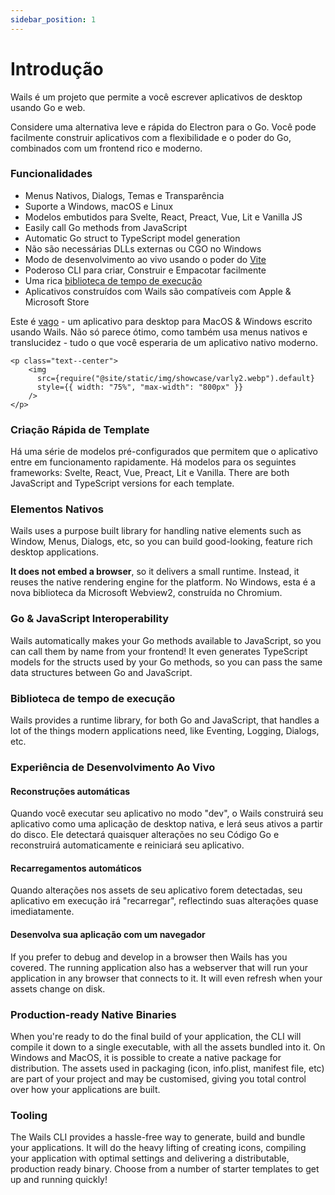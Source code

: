 ```yaml
---
sidebar_position: 1
---
```


# Introdução

Wails é um projeto que permite a você escrever aplicativos de desktop usando Go e web.

Considere uma alternativa leve e rápida do Electron para o Go. Você pode facilmente construir aplicativos com a flexibilidade e o poder do Go, combinados com um frontend rico e moderno.

### Funcionalidades

- Menus Nativos, Dialogs, Temas e Transparência
- Suporte a Windows, macOS e Linux
- Modelos embutidos para Svelte, React, Preact, Vue, Lit e Vanilla JS
- Easily call Go methods from JavaScript
- Automatic Go struct to TypeScript model generation
- Não são necessárias DLLs externas ou CGO no Windows
- Modo de desenvolvimento ao vivo usando o poder do [Vite](https://vitejs.dev/)
- Poderoso CLI para criar, Construir e Empacotar facilmente
- Uma rica [biblioteca de tempo de execução](/docs/reference/runtime/intro)
- Aplicativos construídos com Wails são compatíveis com Apple & Microsoft Store

Este é [vago](https://varly.app) - um aplicativo para desktop para MacOS & Windows escrito usando Wails. Não só parece ótimo, como também usa menus nativos e translucidez - tudo o que você esperaria de um aplicativo nativo moderno.

```mdx-code-block
<p class="text--center">
    <img
      src={require("@site/static/img/showcase/varly2.webp").default}
      style={{ width: "75%", "max-width": "800px" }}
    />
</p>
```

### Criação Rápida de Template

Há uma série de modelos pré-configurados que permitem que o aplicativo entre em funcionamento rapidamente. Há modelos para os seguintes frameworks: Svelte, React, Vue, Preact, Lit e Vanilla. There are both JavaScript and TypeScript versions for each template.

### Elementos Nativos

Wails uses a purpose built library for handling native elements such as Window, Menus, Dialogs, etc, so you can build good-looking, feature rich desktop applications.

**It does not embed a browser**, so it delivers a small runtime. Instead, it reuses the native rendering engine for the platform. No Windows, esta é a nova biblioteca da Microsoft Webview2, construída no Chromium.

### Go & JavaScript Interoperability

Wails automatically makes your Go methods available to JavaScript, so you can call them by name from your frontend! It even generates TypeScript models for the structs used by your Go methods, so you can pass the same data structures between Go and JavaScript.

### Biblioteca de tempo de execução

Wails provides a runtime library, for both Go and JavaScript, that handles a lot of the things modern applications need, like Eventing, Logging, Dialogs, etc.

### Experiência de Desenvolvimento Ao Vivo

#### Reconstruções automáticas

Quando você executar seu aplicativo no modo "dev", o Wails construirá seu aplicativo como uma aplicação de desktop nativa, e lerá seus ativos a partir do disco. Ele detectará quaisquer alterações no seu Código Go e reconstruirá automaticamente e reiniciará seu aplicativo.

#### Recarregamentos automáticos

Quando alterações nos assets de seu aplicativo forem detectadas, seu aplicativo em execução irá "recarregar", reflectindo suas alterações quase imediatamente.

#### Desenvolva sua aplicação com um navegador

If you prefer to debug and develop in a browser then Wails has you covered. The running application also has a webserver that will run your application in any browser that connects to it. It will even refresh when your assets change on disk.

### Production-ready Native Binaries

When you're ready to do the final build of your application, the CLI will compile it down to a single executable, with all the assets bundled into it. On Windows and MacOS, it is possible to create a native package for distribution. The assets used in packaging (icon, info.plist, manifest file, etc) are part of your project and may be customised, giving you total control over how your applications are built.

### Tooling

The Wails CLI provides a hassle-free way to generate, build and bundle your applications. It will do the heavy lifting of creating icons, compiling your application with optimal settings and delivering a distributable, production ready binary. Choose from a number of starter templates to get up and running quickly!
